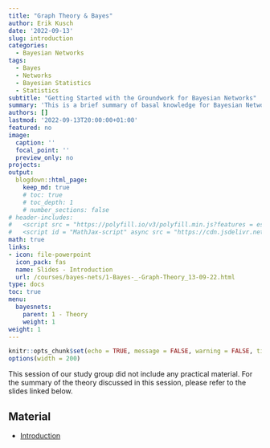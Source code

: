 ```yaml
---
title: "Graph Theory & Bayes"
author: Erik Kusch
date: '2022-09-13'
slug: introduction
categories:
  - Bayesian Networks
tags:
  - Bayes
  - Networks
  - Bayesian Statistics
  - Statistics
subtitle: "Getting Started with the Groundwork for Bayesian Networks"
summary: 'This is a brief summary of basal knowledge for Bayesian Networks.'
authors: []
lastmod: '2022-09-13T20:00:00+01:00'
featured: no
image:
  caption: ''
  focal_point: ''
  preview_only: no
projects: 
output:
  blogdown::html_page:
    keep_md: true
    # toc: true
    # toc_depth: 1
    # number_sections: false
# header-includes:
#   <script src = "https://polyfill.io/v3/polyfill.min.js?features = es6"></script>
#   <script id = "MathJax-script" async src = "https://cdn.jsdelivr.net/npm/mathjax@3/es5/tex-mml-chtml.js"></script>
math: true
links:
- icon: file-powerpoint
  icon_pack: fas
  name: Slides - Introduction
  url: /courses/bayes-nets/1-Bayes-_-Graph-Theory_13-09-22.html
type: docs
toc: true 
menu:
  bayesnets:
    parent: 1 - Theory
    weight: 1
weight: 1
---
```


<style>

blockquote{
color:#633a00;
}


</style> 

```r
knitr::opts_chunk$set(echo = TRUE, message = FALSE, warning = FALSE, tidy = 'styler', tidy.opts = list(strict = TRUE), fig.width = 15, fig.height = 8)
options(width = 200)
```

This session of our study group did not include any practical material. For the summary of the theory discussed in this session, please refer to the slides linked below.

## Material

- [Introduction](https://htmlpreview.github.io/?https://github.com/ErikKusch/Homepage/blob/master/content/courses/bayes-nets/1-Bayes-_-Graph-Theory_13-09-22.html)  